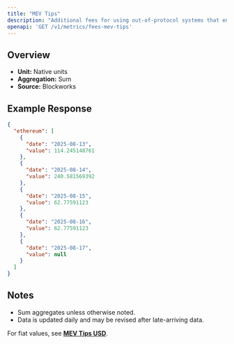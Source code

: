 ```yaml
---
title: "MEV Tips"
description: "Additional fees for using out-of-protocol systems that enables users to send transactions, or a bundle of transactions, to block builders for faster transaction execution, MEV capture, or MEV protection."
openapi: 'GET /v1/metrics/fees-mev-tips'
---
```


## Overview

- **Unit:** Native units
- **Aggregation:** Sum
- **Source:** Blockworks

## Example Response

```json
{
  "ethereum": [
    {
      "date": "2025-08-13",
      "value": 114.245148761
    },
    {
      "date": "2025-08-14",
      "value": 240.581569392
    },
    {
      "date": "2025-08-15",
      "value": 62.77591123
    },
    {
      "date": "2025-08-16",
      "value": 62.77591123
    },
    {
      "date": "2025-08-17",
      "value": null
    }
  ]
}
```

## Notes
- Sum aggregates unless otherwise noted.
- Data is updated daily and may be revised after late-arriving data.


<Note>For fiat values, see **[MEV Tips USD](./fees-mev-tips-usd)**.</Note>